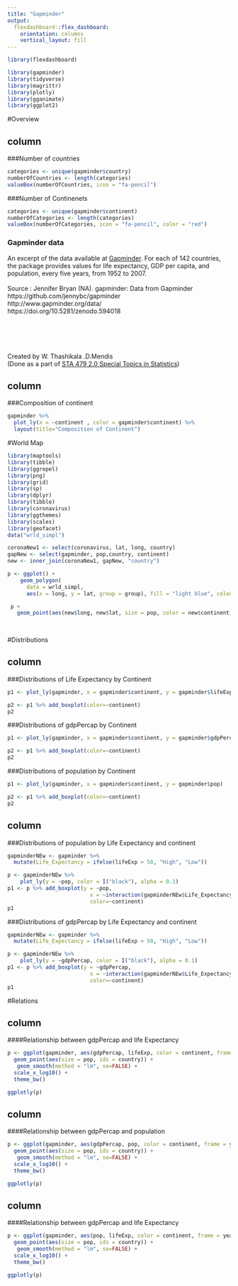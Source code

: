 ---
title: "Gapminder"
output: 
  flexdashboard::flex_dashboard:
    orientation: columns
    vertical_layout: fill
---

```{r setup, include=FALSE}
library(flexdashboard)
```
 


```{r message=FALSE, warning=FALSE, comment=NA}
library(gapminder)
library(tidyverse)
library(magrittr)
library(plotly)
library(gganimate)
library(ggplot2)
```


#Overview

column
------------------------------------------------------------------------
###Number of countries


```{r}
categories <- unique(gapminder$country) 
numberOfCountries <- length(categories)
valueBox(numberOfCountries, icon = "fa-pencil")
```


###Number of Continenets

```{r}
categories <- unique(gapminder$continent) 
numberOfCategories <- length(categories)
valueBox(numberOfCategories, icon = "fa-pencil", color = "red")
```




### Gapminder data

An excerpt of the data available at  [Gapminder](https://www.gapminder.org/data/). For each of 142 countries, the package provides values for life expectancy, GDP per capita, and population, every five years, from 1952 to 2007. \
\
Source : Jennifer Bryan (NA). gapminder: Data from Gapminder \
         https://github.com/jennybc/gapminder \
         http://www.gapminder.org/data/ \
         https://doi.org/10.5281/zenodo.594018 \
\
\
\
\
\
Created by W. Thashikala .D.Mendis \
(Done as a part of [STA 479 2.0 Special Topics in Statistics](https://tstdataviz.netlify.app/schedule/))

column
-----------------------------------------------------

###Composition of continent
```{r}
gapminder %>% 
  plot_ly(x = ~continent , color = gapminder$continent) %>% 
  layout(title="Composition of Continent")


```





#World Map

```{r}
library(maptools)
library(tibble)
library(ggrepel)
library(png)
library(grid)
library(sp)
library(dplyr)
library(tibble)
library(coronavirus)
library(ggthemes)
library(scales)
library(geofacet)
data("wrld_simpl")

coronaNew1 <- select(coronavirus, lat, long, country)
gapNew <- select(gapminder, pop,country, continent)
new <- inner_join(coronaNew1, gapNew, "country")

p <- ggplot() +
    geom_polygon(
      data = wrld_simpl,
      aes(x = long, y = lat, group = group), fill = "light blue", colour = "white")

 p +
   geom_point(aes(new$long, new$lat, size = pop, color = new$continent), data = new) +        scale_size_area()  + ggthemes::theme_map() + ggtitle("population")
 
 
```




#Distributions

column{.tabset .tabset-fade}
-----------------------------------------------------------------------
###Distributions of Life Expectancy by Continent

```{r}
p1 <- plot_ly(gapminder, x = gapminder$continent, y = gapminder$lifeExp)

p2 <- p1 %>% add_boxplot(color=~continent)
p2
```

###Distributions of gdpPercap by Continent

```{r}
p1 <- plot_ly(gapminder, x = gapminder$continent, y = gapminder$gdpPercap)

p2 <- p1 %>% add_boxplot(color=~continent)
p2
```


###Distributions of population by Continent

```{r}
p1 <- plot_ly(gapminder, x = gapminder$continent, y = gapminder$pop)

p2 <- p1 %>% add_boxplot(color=~continent)
p2
```


column{.tabset .tabset-fade}
------------------------------------------------

###Distributions of population by Life Expectancy and continent

```{r}

gapminderNEw <- gapminder %>% 
  mutate(Life_Expectancy = ifelse(lifeExp > 50, "High", "Low"))

p <- gapminderNEw %>%
    plot_ly(y = ~pop, color = I("black"), alpha = 0.1) 
p1 <- p %>% add_boxplot(y = ~pop, 
                          x = ~interaction(gapminderNEw$Life_Expectancy, continent),
                          color=~continent) 
p1

```



###Distributions of gdpPercap by Life Expectancy and continent

```{r}

gapminderNEw <- gapminder %>% 
  mutate(Life_Expectancy = ifelse(lifeExp > 50, "High", "Low"))

p <- gapminderNEw %>%
    plot_ly(y = ~gdpPercap, color = I("black"), alpha = 0.1) 
p1 <- p %>% add_boxplot(y = ~gdpPercap, 
                          x = ~interaction(gapminderNEw$Life_Expectancy, continent),
                          color=~continent)
p1

```

#Relations

column{data-width=650}
-------------------------------------------------------------------------


####Relationship between gdpPercap and life Expectancy

```{r}

p <- ggplot(gapminder, aes(gdpPercap, lifeExp, color = continent, frame = year)) +
  geom_point(aes(size = pop, ids = country)) + 
   geom_smooth(method = "lm", se=FALSE) +
  scale_x_log10() +
  theme_bw()

ggplotly(p)
```

column{.tabset .tabset-fade}
------------------------------------------------


####Relationship between gdpPercap and population 

```{r}

p <- ggplot(gapminder, aes(gdpPercap, pop, color = continent, frame = year)) +
  geom_point(aes(size = pop, ids = country)) + 
   geom_smooth(method = "lm", se=FALSE) +
  scale_x_log10() +
  theme_bw()

ggplotly(p)
```

column{.tabset .tabset-fade}
------------------------------------------------

####Relationship between gdpPercap and life Expectancy


```{r}

p <- ggplot(gapminder, aes(pop, lifeExp, color = continent, frame = year)) +
  geom_point(aes(size = pop, ids = country)) + 
   geom_smooth(method = "lm", se=FALSE) +
  scale_x_log10() +
  theme_bw()

ggplotly(p)
```


